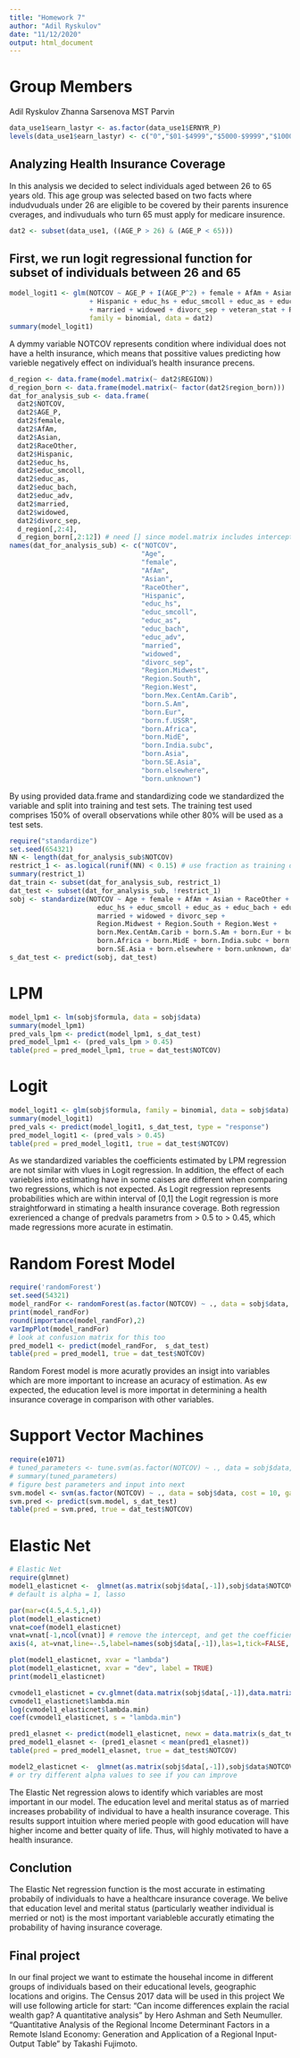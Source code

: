 ---
title: "Homework 7"
author: "Adil Ryskulov"
date: "11/12/2020"
output: html_document
---

# Group Members
Adil Ryskulov
Zhanna Sarsenova
MST Parvin



```{r}
data_use1$earn_lastyr <- as.factor(data_use1$ERNYR_P)
levels(data_use1$earn_lastyr) <- c("0","$01-$4999","$5000-$9999","$10000-$14999","$15000-$19999","$20000-$24999","$25000-$34999","$35000-$44999","$45000-$54999","$55000-$64999","$65000-$74999","$75000 and over",NA,NA,NA)
```



## Analyzing Health Insurance Coverage

In this analysis we decided to select individuals aged between 26 to 65 years old. This age group was selected based on two facts where indudvuduals under 26 are eligible to be covered by their parents insurence cverages, and indivuduals who turn 65 must apply for medicare insurence.

```{r}
dat2 <- subset(data_use1, ((AGE_P > 26) & (AGE_P < 65)))
```



## First, we run logit regressional function for subset of individuals between 26 and 65

```{r}
model_logit1 <- glm(NOTCOV ~ AGE_P + I(AGE_P^2) + female + AfAm + Asian + RaceOther  
                    + Hispanic + educ_hs + educ_smcoll + educ_as + educ_bach + educ_adv 
                    + married + widowed + divorc_sep + veteran_stat + REGION + region_born,
                    family = binomial, data = dat2)
summary(model_logit1)
```

A dymmy variable NOTCOV represents condition where individual does not have a helth insurance, which means that possitive values predicting how varieble negatively effect on individual's health insurance precens.

```{r}
d_region <- data.frame(model.matrix(~ dat2$REGION))
d_region_born <- data.frame(model.matrix(~ factor(dat2$region_born)))
dat_for_analysis_sub <- data.frame(
  dat2$NOTCOV,
  dat2$AGE_P,
  dat2$female,
  dat2$AfAm,
  dat2$Asian,
  dat2$RaceOther,
  dat2$Hispanic,
  dat2$educ_hs,
  dat2$educ_smcoll,
  dat2$educ_as,
  dat2$educ_bach,
  dat2$educ_adv,
  dat2$married,
  dat2$widowed,
  dat2$divorc_sep,
  d_region[,2:4],
  d_region_born[,2:12]) # need [] since model.matrix includes intercept term
names(dat_for_analysis_sub) <- c("NOTCOV",
                                 "Age",
                                 "female",
                                 "AfAm",
                                 "Asian",
                                 "RaceOther",
                                 "Hispanic",
                                 "educ_hs",
                                 "educ_smcoll",
                                 "educ_as",
                                 "educ_bach",
                                 "educ_adv",
                                 "married",
                                 "widowed",
                                 "divorc_sep",
                                 "Region.Midwest",
                                 "Region.South",
                                 "Region.West",
                                 "born.Mex.CentAm.Carib",
                                 "born.S.Am",
                                 "born.Eur",
                                 "born.f.USSR",
                                 "born.Africa",
                                 "born.MidE",
                                 "born.India.subc",
                                 "born.Asia",
                                 "born.SE.Asia",
                                 "born.elsewhere",
                                 "born.unknown")
```

By using provided data.frame and standardizing code we standardized the variable and split into training and test sets. The training test used comprises 150% of overall observations while other 80% will be used as a test sets.

```{r}
require("standardize")
set.seed(654321)
NN <- length(dat_for_analysis_sub$NOTCOV)
restrict_1 <- as.logical(runif(NN) < 0.15) # use fraction as training data
summary(restrict_1)
dat_train <- subset(dat_for_analysis_sub, restrict_1)
dat_test <- subset(dat_for_analysis_sub, !restrict_1)
sobj <- standardize(NOTCOV ~ Age + female + AfAm + Asian + RaceOther + Hispanic + 
                      educ_hs + educ_smcoll + educ_as + educ_bach + educ_adv + 
                      married + widowed + divorc_sep + 
                      Region.Midwest + Region.South + Region.West + 
                      born.Mex.CentAm.Carib + born.S.Am + born.Eur + born.f.USSR + 
                      born.Africa + born.MidE + born.India.subc + born.Asia + 
                      born.SE.Asia + born.elsewhere + born.unknown, dat_train, family = binomial)
s_dat_test <- predict(sobj, dat_test)
```



# LPM

```{r}
model_lpm1 <- lm(sobj$formula, data = sobj$data)
summary(model_lpm1)
pred_vals_lpm <- predict(model_lpm1, s_dat_test)
pred_model_lpm1 <- (pred_vals_lpm > 0.45)
table(pred = pred_model_lpm1, true = dat_test$NOTCOV)
```



# Logit
```{r}
model_logit1 <- glm(sobj$formula, family = binomial, data = sobj$data)
summary(model_logit1)
pred_vals <- predict(model_logit1, s_dat_test, type = "response")
pred_model_logit1 <- (pred_vals > 0.45)
table(pred = pred_model_logit1, true = dat_test$NOTCOV)
```

As we standardized variables the coefficients estimated by LPM regression are not similar with vlues in Logit regression. In addition, the effect of each variebles into estimating have in some caises are different when comparing two regressions, which is not expected. As Logit regression represents probabilities which are within interval of [0,1] the Logit regression is more straightforward in stimating a health insurance coverage.
Both regression exrerienced a change of predvals parametrs from > 0.5 to > 0.45, which made regressions more acurate in estimatin. 



# Random Forest Model
```{r}
require('randomForest')
set.seed(54321)
model_randFor <- randomForest(as.factor(NOTCOV) ~ ., data = sobj$data, importance=TRUE, proximity=TRUE)
print(model_randFor)
round(importance(model_randFor),2)
varImpPlot(model_randFor)
# look at confusion matrix for this too
pred_model1 <- predict(model_randFor,  s_dat_test)
table(pred = pred_model1, true = dat_test$NOTCOV)
```

Random Forest model is more acuratly provides an insigt into variables which are more important to increase an acuracy of estimation. As ew expected, the education level is more importat in determining a health insurance coverage in comparison with other variables.



# Support Vector Machines

```{r}
require(e1071)
# tuned_parameters <- tune.svm(as.factor(NOTCOV) ~ ., data = sobj$data, gamma = 10^(-3:0), cost = 10^(-2:1)) 
# summary(tuned_parameters)
# figure best parameters and input into next
svm.model <- svm(as.factor(NOTCOV) ~ ., data = sobj$data, cost = 10, gamma = 0.1)
svm.pred <- predict(svm.model, s_dat_test)
table(pred = svm.pred, true = dat_test$NOTCOV)
```



# Elastic Net
```{r}
# Elastic Net
require(glmnet)
model1_elasticnet <-  glmnet(as.matrix(sobj$data[,-1]),sobj$data$NOTCOV) 
# default is alpha = 1, lasso

par(mar=c(4.5,4.5,1,4))
plot(model1_elasticnet)
vnat=coef(model1_elasticnet)
vnat=vnat[-1,ncol(vnat)] # remove the intercept, and get the coefficients at the end of the path
axis(4, at=vnat,line=-.5,label=names(sobj$data[,-1]),las=1,tick=FALSE, cex.axis=0.45) 

plot(model1_elasticnet, xvar = "lambda")
plot(model1_elasticnet, xvar = "dev", label = TRUE)
print(model1_elasticnet)

cvmodel1_elasticnet = cv.glmnet(data.matrix(sobj$data[,-1]),data.matrix(sobj$data$NOTCOV)) 
cvmodel1_elasticnet$lambda.min
log(cvmodel1_elasticnet$lambda.min)
coef(cvmodel1_elasticnet, s = "lambda.min")

pred1_elasnet <- predict(model1_elasticnet, newx = data.matrix(s_dat_test), s = cvmodel1_elasticnet$lambda.min)
pred_model1_elasnet <- (pred1_elasnet < mean(pred1_elasnet)) 
table(pred = pred_model1_elasnet, true = dat_test$NOTCOV)

model2_elasticnet <-  glmnet(as.matrix(sobj$data[,-1]),sobj$data$NOTCOV, alpha = 0) 
# or try different alpha values to see if you can improve
```

The Elastic Net regression alows to identify which variables are most important in our model. The education level and merital status as of married increases probability of individual to have a health insurance coverage. This results support intuition where meried people with good education will have higher income and better quaity of life. Thus, will highly motivated to have a health insurance.



## Conclution

The Elastic Net regression function is the most accurate in estimating probabily of individuals to have a healthcare insurance coverage. We belive that education level and merital status (particularly weather individual is merried or not) is the most important variableble accuratly etimating the probability of having insurance coverage.



## Final project
In our final project we want to estimate the househal income in different groups of individuals based on their educational levels, geographic locations and origins.
The Census 2017 data will be used in this project
We will use following article for start:
"Can income differences explain the racial wealth gap? A quantitative analysis" by Hero Ashman and Seth Neumuller.
"Quantitative Analysis of the Regional Income Determinant Factors in a Remote Island Economy: Generation and Application of a Regional Input-Output Table" by Takashi Fujimoto.